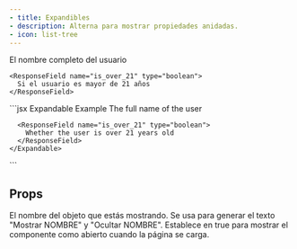 ```yaml
---
- title: Expandibles
- description: Alterna para mostrar propiedades anidadas.
- icon: list-tree
---
```


<ResponseField name="user" type="User Object">
  <Expandable title="propiedades">
    <ResponseField name="full_name" type="string">
      El nombre completo del usuario
    </ResponseField>

    <ResponseField name="is_over_21" type="boolean">
      Si el usuario es mayor de 21 años
    </ResponseField>
  </Expandable>
</ResponseField>

<RequestExample>
  ```jsx Expandable Example
  <ResponseField name="user" type="User Object">
    <Expandable title="properties">
      <ResponseField name="full_name" type="string">
        The full name of the user
      </ResponseField>

      <ResponseField name="is_over_21" type="boolean">
        Whether the user is over 21 years old
      </ResponseField>
    </Expandable>
  </ResponseField>
  ```
</RequestExample>

## Props

<ResponseField name="title" type="string">
  El nombre del objeto que estás mostrando. Se usa para generar el texto "Mostrar NOMBRE" y
  "Ocultar NOMBRE".
</ResponseField>

<ResponseField name="defaultOpen" type="boolean" default="false">
  Establece en true para mostrar el componente como abierto cuando la página se carga.
</ResponseField>
